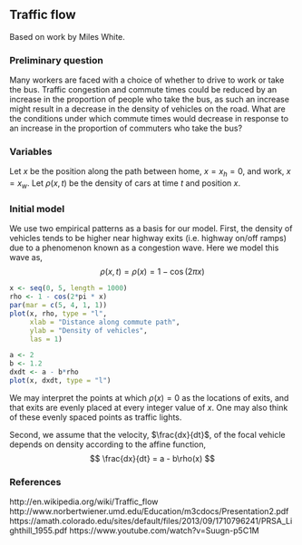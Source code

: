 ## Traffic flow

Based on work by Miles White.

### Preliminary question

Many workers are faced with a choice of whether to drive to work or take the bus.  Traffic congestion and commute times could be reduced by an increase in the proportion of people who take the bus, as such an increase might result in a decrease in the density of vehicles on the road.  What are the conditions under which commute times would decrease in response to an increase in the proportion of commuters who take the bus?

### Variables

Let $x$ be the position along the path between home, $x = x_h = 0$, and work, $x = x_w$.  Let $\rho(x, t)$ be the density of cars at time $t$ and position $x$.

### Initial model

We use two empirical patterns as a basis for our model.  First, the density of vehicles tends to be higher near highway exits (i.e. highway on/off ramps) due to a phenomenon known as a congestion wave.  Here we model this wave as,
$$
  \rho(x, t) = \rho(x) = 1 - \cos(2\pi x)
$$
```r
x <- seq(0, 5, length = 1000)
rho <- 1 - cos(2*pi * x)
par(mar = c(5, 4, 1, 1))
plot(x, rho, type = "l",
     xlab = "Distance along commute path",
     ylab = "Density of vehicles",
     las = 1)
```
```r
a <- 2
b <- 1.2
dxdt <- a - b*rho
plot(x, dxdt, type = "l")
```
We may interpret the points at which $\rho(x) = 0$ as the locations of exits, and that exits are evenly placed at every integer value of $x$.  One may also think of these evenly spaced points as traffic lights.

Second, we assume that the velocity, $\frac{dx}{dt}$, of the focal vehicle depends on density according to the affine function,
$$
  \frac{dx}{dt} = a - b\rho(x)
$$

### References

http://en.wikipedia.org/wiki/Traffic_flow
http://www.norbertwiener.umd.edu/Education/m3cdocs/Presentation2.pdf
https://amath.colorado.edu/sites/default/files/2013/09/1710796241/PRSA_Lighthill_1955.pdf
https://www.youtube.com/watch?v=Suugn-p5C1M
